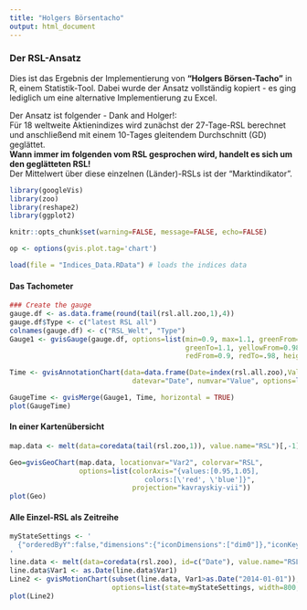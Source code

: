 ```yaml
---
title: "Holgers Börsentacho"
output: html_document
---
```


### Der RSL-Ansatz

Dies ist das Ergebnis der Implementierung von __"Holgers Börsen-Tacho"__ in R, einem Statistik-Tool. Dabei wurde der Ansatz vollständig kopiert - es ging lediglich um eine alternative Implementierung zu Excel. 

Der Ansatz ist folgender - Dank and Holger!:  
Für 18 weltweite Aktienindizes wird zunächst der 27-Tage-RSL berechnet und anschließend mit einem 10-Tages gleitendem Durchschnitt (GD) geglättet.  
**Wann immer im folgenden vom RSL gesprochen wird, handelt es sich um den geglätteten RSL!**  
Der Mittelwert über diese einzelnen (Länder)-RSLs ist der "Marktindikator".

```r
library(googleVis)
library(zoo)
library(reshape2)
library(ggplot2)

knitr::opts_chunk$set(warning=FALSE, message=FALSE, echo=FALSE)

op <- options(gvis.plot.tag='chart')

load(file = "Indices_Data.RData") # loads the indices data
```


#### Das Tachometer

```r
### Create the gauge
gauge.df <- as.data.frame(round(tail(rsl.all.zoo,1),4))
gauge.df$Type <- c("latest RSL all")
colnames(gauge.df) <- c("RSL_Welt", "Type")
Gauge1 <- gvisGauge(gauge.df, options=list(min=0.9, max=1.1, greenFrom=1.02,
                                           greenTo=1.1, yellowFrom=0.98, yellowTo=1.02,
                                           redFrom=0.9, redTo=.98, height=250))

Time <- gvisAnnotationChart(data=data.frame(Date=index(rsl.all.zoo),Value=coredata(rsl.all.zoo)),
                              datevar="Date", numvar="Value", options=list(width=700, height=400))

GaugeTime <- gvisMerge(Gauge1, Time, horizontal = TRUE)
plot(GaugeTime)
```



#### In einer Kartenübersicht

```r
map.data <- melt(data=coredata(tail(rsl.zoo,1)), value.name="RSL")[,-1]

Geo=gvisGeoChart(map.data, locationvar="Var2", colorvar="RSL",
                 options=list(colorAxis="{values:[0.95,1.05],
                                 colors:[\'red', \'blue']}",
                              projection="kavrayskiy-vii"))
plot(Geo)
```

#### Alle Einzel-RSL als Zeitreihe

```r
myStateSettings <- '
  {"orderedByY":false,"dimensions":{"iconDimensions":["dim0"]},"iconKeySettings":[],"xAxisOption":"_TIME","uniColorForNonSelected":false,"yLambda":1,"showTrails":false,"xZoomedDataMin":1170720000000,"nonSelectedAlpha":0.3,"playDuration":15000,"sizeOption":"_UNISIZE","xZoomedIn":false,"xLambda":1,"colorOption":"_UNIQUE_COLOR","yZoomedIn":false,"xZoomedDataMax":1422403200000,"iconType":"LINE","orderedByX":false,"yAxisOption":"2","yZoomedDataMin":0,"duration":{"timeUnit":"D","multiplier":1},"yZoomedDataMax":1.3}
'
line.data <- melt(data=coredata(rsl.zoo), id=c("Date"), value.name="RSL")
line.data$Var1 <- as.Date(line.data$Var1)
Line2 <- gvisMotionChart(subset(line.data, Var1>as.Date("2014-01-01")), idvar="Var2", timevar="Var1",
                         options=list(state=myStateSettings, width=800, height=500))
plot(Line2)
```

